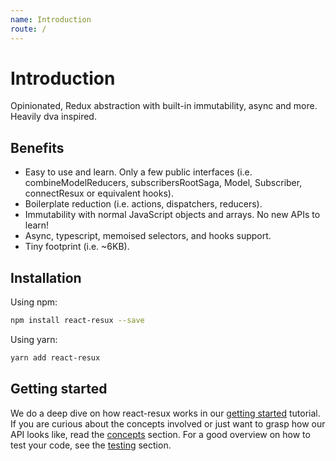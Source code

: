 ```yaml
---
name: Introduction
route: /
---
```


# Introduction

Opinionated, Redux abstraction with built-in immutability, async and more. Heavily dva inspired.

## Benefits

* Easy to use and learn. Only a few public interfaces (i.e. combineModelReducers, subscribersRootSaga, Model, Subscriber, connectResux or equivalent hooks).
* Boilerplate reduction (i.e. actions, dispatchers, reducers).
* Immutability with normal JavaScript objects and arrays. No new APIs to learn!
* Async, typescript, memoised selectors, and hooks support.
* Tiny footprint (i.e. ~6KB).

## Installation

Using npm:

```bash
npm install react-resux --save
```

Using yarn:

```bash
yarn add react-resux
```

## Getting started

We do a deep dive on how react-resux works in our [getting started](/react-resux/gettingStarted) tutorial. If you
are curious about the concepts involved or just want to grasp how our API looks like, read the
[concepts](/react-resux/concepts) section. For a good overview on how to test your code, see the
[testing](/react-resux/testing) section.
